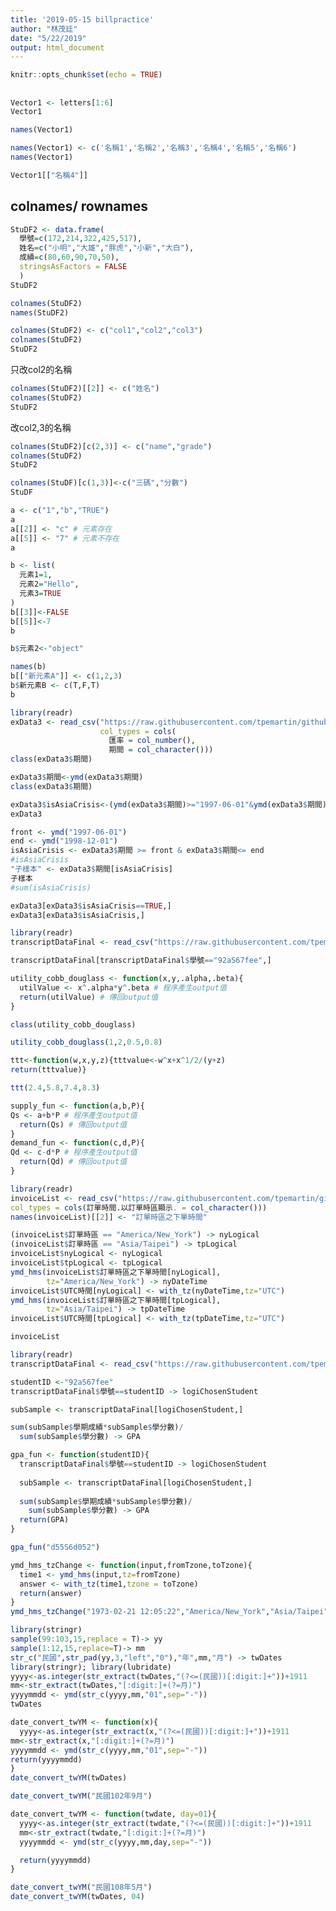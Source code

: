 ```yaml
---
title: '2019-05-15 billpractice'
author: "林茂廷"
date: "5/22/2019"
output: html_document
---
```


```r
knitr::opts_chunk$set(echo = TRUE)
```

## 

```r
Vector1 <- letters[1:6]
Vector1

names(Vector1)
```

```r
names(Vector1) <- c('名稱1','名稱2','名稱3','名稱4','名稱5','名稱6')
names(Vector1)
```

```r
Vector1[["名稱4"]]
```

## colnames/ rownames

```r
StuDF2 <- data.frame(
  學號=c(172,214,322,425,517),
  姓名=c("小明","大雄","胖虎","小新","大白"),
  成績=c(80,60,90,70,50),
  stringsAsFactors = FALSE
  )
StuDF2 
```

```r
colnames(StuDF2)
names(StuDF2)
```

```r
colnames(StuDF2) <- c("col1","col2","col3")
colnames(StuDF2)
StuDF2
```

只改col2的名稱
```r
colnames(StuDF2)[[2]] <- c("姓名")
colnames(StuDF2)
StuDF2

```
 

改col2,3的名稱
```r
colnames(StuDF2)[c(2,3)] <- c("name","grade")
colnames(StuDF2)
StuDF2

```
```r
colnames(StuDF)[c(1,3)]<-c("三碼","分數")
StuDF
```
```r
a <- c("1","b","TRUE")
a
a[[2]] <- "c" # 元素存在
a[[5]] <- "7" # 元素不存在
a
```

```r
b <- list(
  元素1=1,
  元素2="Hello",
  元素3=TRUE
)
b[[3]]<-FALSE
b[[5]]<-7
b
```

```r
b$元素2<-"object"
```

```r
names(b)
b[["新元素A"]] <- c(1,2,3)
b$新元素B <- c(T,F,T)
b
```
```r
library(readr)
exData3 <- read_csv("https://raw.githubusercontent.com/tpemartin/github-data/master/exData3.csv",
                    col_types = cols(
                      匯率 = col_number(),
                      期間 = col_character()))
class(exData3$期間)
```

```r
exData3$期間<-ymd(exData3$期間)
class(exData3$期間)
```

```r
exData3$isAsiaCrisis<-(ymd(exData3$期間)>="1997-06-01"&ymd(exData3$期間)<='1998-12-01')
exData3
```
```r
front <- ymd("1997-06-01")
end <- ymd("1998-12-01")
isAsiaCrisis <- exData3$期間 >= front & exData3$期間<= end
#isAsiaCrisis
"子樣本" <- exData3$期間[isAsiaCrisis]
子樣本
#sum(isAsiaCrisis)
```
```r
exData3[exData3$isAsiaCrisis==TRUE,]
exData3[exData3$isAsiaCrisis,]
```

```r
library(readr)
transcriptDataFinal <- read_csv("https://raw.githubusercontent.com/tpemartin/github-data/master/transcriptDataFinal.csv")
```
```r
transcriptDataFinal[transcriptDataFinal$學號=="92aS67fee",]
```
```r
utility_cobb_douglass <- function(x,y,.alpha,.beta){
  utilValue <- x^.alpha*y^.beta # 程序產生output值
  return(utilValue) # 傳回output值
}
```

```r
class(utility_cobb_douglass)
```
```r
utility_cobb_douglass(1,2,0.5,0.8)
```

```r
ttt<-function(w,x,y,z){tttvalue<-w^x+x^1/2/(y+z)
return(tttvalue)}
```

```r
ttt(2.4,5.8,7.4,8.3)
```

```r
supply_fun <- function(a,b,P){
Qs <- a+b*P # 程序產生output值
  return(Qs) # 傳回output值
}
demand_fun <- function(c,d,P){
Qd <- c-d*P # 程序產生output值
  return(Qd) # 傳回output值
}
```

```r
library(readr)
invoiceList <- read_csv("https://raw.githubusercontent.com/tpemartin/github-data/master/invoiceList.csv",
col_types = cols(訂單時間.以訂單時區顯示. = col_character()))
names(invoiceList)[[2]] <- "訂單時區之下單時間"
```

```r
(invoiceList$訂單時區 == "America/New_York") -> nyLogical
(invoiceList$訂單時區 == "Asia/Taipei") -> tpLogical
invoiceList$nyLogical <- nyLogical
invoiceList$tpLogical <- tpLogical
ymd_hms(invoiceList$訂單時區之下單時間[nyLogical],
        tz="America/New_York") -> nyDateTime
invoiceList$UTC時間[nyLogical] <- with_tz(nyDateTime,tz="UTC")
ymd_hms(invoiceList$訂單時區之下單時間[tpLogical],
        tz="Asia/Taipei") -> tpDateTime
invoiceList$UTC時間[tpLogical] <- with_tz(tpDateTime,tz="UTC")

invoiceList
```

```r
library(readr)
transcriptDataFinal <- read_csv("https://raw.githubusercontent.com/tpemartin/github-data/master/transcriptDataFinal.csv")
```

```r
studentID <-"92aS67fee" 
transcriptDataFinal$學號==studentID -> logiChosenStudent

subSample <- transcriptDataFinal[logiChosenStudent,]

sum(subSample$學期成績*subSample$學分數)/
  sum(subSample$學分數) -> GPA
```

```r
gpa_fun <- function(studentID){
  transcriptDataFinal$學號==studentID -> logiChosenStudent
  
  subSample <- transcriptDataFinal[logiChosenStudent,]
  
  sum(subSample$學期成績*subSample$學分數)/
    sum(subSample$學分數) -> GPA
  return(GPA)
}
```

```r
gpa_fun("d55S6d052")
```

```r
ymd_hms_tzChange <- function(input,fromTzone,toTzone){
  time1 <- ymd_hms(input,tz=fromTzone)
  answer <- with_tz(time1,tzone = toTzone)
  return(answer)
}
ymd_hms_tzChange("1973-02-21 12:05:22","America/New_York","Asia/Taipei")
```

```r
library(stringr)
sample(99:103,15,replace = T)-> yy
sample(1:12,15,replace=T)-> mm
str_c("民國",str_pad(yy,3,"left","0"),"年",mm,"月") -> twDates
library(stringr); library(lubridate)
yyyy<-as.integer(str_extract(twDates,"(?<=(民國))[:digit:]+"))+1911
mm<-str_extract(twDates,"[:digit:]+(?=月)")
yyyymmdd <- ymd(str_c(yyyy,mm,"01",sep="-"))
twDates
```

```r
date_convert_twYM <- function(x){
  yyyy<-as.integer(str_extract(x,"(?<=(民國))[:digit:]+"))+1911
mm<-str_extract(x,"[:digit:]+(?=月)")
yyyymmdd <- ymd(str_c(yyyy,mm,"01",sep="-"))
return(yyyymmdd)
}
date_convert_twYM(twDates)
```

```r
date_convert_twYM("民國102年9月")
```

```r
date_convert_twYM <- function(twdate, day=01){
  yyyy<-as.integer(str_extract(twdate,"(?<=(民國))[:digit:]+"))+1911 
  mm<-str_extract(twdate,"[:digit:]+(?=月)")
  yyyymmdd <- ymd(str_c(yyyy,mm,day,sep="-"))

  return(yyyymmdd)
}

date_convert_twYM("民國108年5月")
date_convert_twYM(twDates, 04)
```

```r

```


